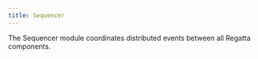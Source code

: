 ---
title: Sequencer
---

The Sequencer module coordinates distributed events between all Regatta components.
